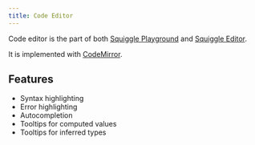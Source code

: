 ```yaml
---
title: Code Editor
---
```


Code editor is the part of both [Squiggle Playground](/docs/UI/Playground) and [Squiggle Editor](/docs/UI/Editor).

It is implemented with [CodeMirror](https://codemirror.net/).

## Features

- Syntax highlighting
- Error highlighting
- Autocompletion
- Tooltips for computed values
- Tooltips for inferred types
